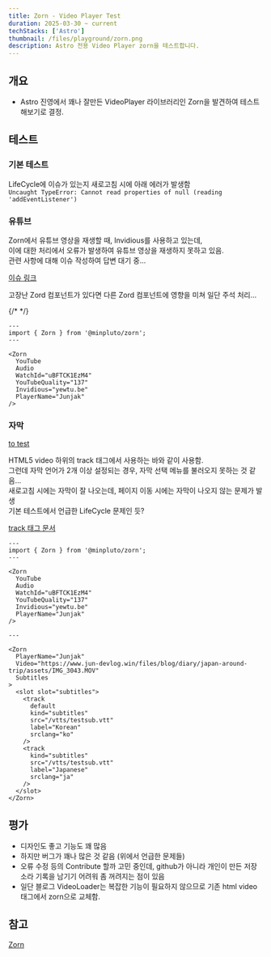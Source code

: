 ```yaml
---  
title: Zorn - Video Player Test
duration: 2025-03-30 ~ current
techStacks: ['Astro']  
thumbnail: /files/playground/zorn.png
description: Astro 전용 Video Player zorn을 테스트합니다. 
---  
```



<ProjectInfo frontmatter={frontmatter} />


## 개요
- Astro 진영에서 꽤나 잘만든 VideoPlayer 라이브러리인 Zorn을 발견하여 테스트해보기로 결정.


## 테스트
### 기본 테스트
LifeCycle에 이슈가 있는지 새로고침 시에 아래 에러가 발생함  
`Uncaught TypeError: Cannot read properties of null (reading 'addEventListener')`

### 유튜브
Zorn에서 유튜브 영상을 재생할 때, Invidious를 사용하고 있는데,  
이에 대한 처리에서 오류가 발생하여 유튜브 영상을 재생하지 못하고 있음.  
관련 사항에 대해 이슈 작성하여 답변 대기 중...

[이슈 링크](https://ark.sudovanilla.org/MinPluto/Zorn/issues/3)


고장난 Zord 컴포넌트가 있다면 다른 Zord 컴포넌트에 영향을 미쳐 일단 주석 처리...

{/* <ZordYoutubeTest /> */}


```astro title="ZordYoutubeTest.astro"
---
import { Zorn } from '@minpluto/zorn';
---

<Zorn
  YouTube
  Audio
  WatchId="uBFTCK1EzM4"
  YouTubeQuality="137"
  Invidious="yewtu.be"
  PlayerName="Junjak"
/>

```

### 자막
<a href="/test">to test</a>

HTML5 video 하위의 track 태그에서 사용하는 바와 같이 사용함.   
그런데 자막 언어가 2개 이상 설정되는 경우, 자막 선택 메뉴를 불러오지 못하는 것 같음...   
새로고침 시에는 자막이 잘 나오는데, 페이지 이동 시에는 자막이 나오지 않는 문제가 발생   
기본 테스트에서 언급한 LifeCycle 문제인 듯?

[track 태그 문서](https://developer.mozilla.org/ko/docs/Web/HTML/Element/track)

<ZornSubtitleTest />

```astro title="ZornSubtitleTest.astro"
---
import { Zorn } from '@minpluto/zorn';
---

<Zorn
  YouTube
  Audio
  WatchId="uBFTCK1EzM4"
  YouTubeQuality="137"
  Invidious="yewtu.be"
  PlayerName="Junjak"
/>

---

<Zorn
  PlayerName="Junjak"
  Video="https://www.jun-devlog.win/files/blog/diary/japan-around-trip/assets/IMG_3043.MOV"
  Subtitles
>
  <slot slot="subtitles">
    <track
      default
      kind="subtitles"
      src="/vtts/testsub.vtt"
      label="Korean"
      srclang="ko"
    />
    <track
      kind="subtitles"
      src="/vtts/testsub.vtt"
      label="Japanese"
      srclang="ja"
    />
  </slot>
</Zorn>

```



## 평가
- 디자인도 좋고 기능도 꽤 많음
- 하지만 버그가 꽤나 많은 것 같음 (위에서 언급한 문제들)
- 오류 수정 등의 Contribute 할까 고민 중인데, github가 아니라 개인이 만든 저장소라 기록을 남기기 어려워 좀 꺼려지는 점이 있음
- 일단 블로그 VideoLoader는 복잡한 기능이 필요하지 않으므로 기존 html video 태그에서 zorn으로 교체함.

## 참고

[Zorn ](https://zorn.docs.sudovanilla.org/introduction/)